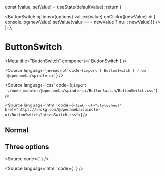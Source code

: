 
  const [value, setValue] = useState(defaultValue);
  return (
    <div className="preview">
      <ButtonSwitch 
        options={options}
        value={value}
        onClick={(newValue) => {
          console.log(newValue)
          setValue(value === newValue ? null : newValue)}}
      />
    </div>
  );
};

# ButtonSwitch

<Meta title="ButtonSwitch" component={ ButtonSwitch } />

<Source
  language='javascript'
  code={`import { ButtonSwitch } from '@openameba/spindle-ui'`}
/>

<Source
  language='css'
  code={`@import './node_modules/@openameba/spindle-ui/ButtonSwitch/ButtonSwitch.css'`}
/>

<Source
  language='html'
  code={`<link rel="stylesheet" href="https://unpkg.com/@openameba/spindle-ui/ButtonSwitch/ButtonSwitch.css">`}
/>

## Normal

<Preview withSource="open">
  <Story name="Normal">
    <WrappedButtonSwitch
      defaultValue={"aaa"}
      options={[
        {value: "aaa", label: "aaa"}, 
        {value: "bbb", label: "bbb"}
      ]}
    />
  </Story>
</Preview>

## Three options

<Preview withSource="open">
  <Story name="Three options">
    <WrappedButtonSwitch
      defaultValue={"aaa"}
      options={[
        {value: "aaa", label: "aaa"},
        {value: "bbb", label: "bbb"},
        {value: "ccc", label: "ccc"}
      ]}
    />
  </Story>
</Preview>

<Source
  code={``}
/>

<Source
  language='html'
  code={``}
/>